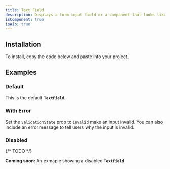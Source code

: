 ```yaml
---
title: Text Field
description: Displays a form input field or a component that looks like an input field.
isComponent: true
isWip: true
---
```


## Installation

To install, copy the code below and paste into your project.

<ComponentSource src="../../packages/ui/src/text-field.tsx" />

## Examples

### Default

This is the default **`TextField`**.

<ComponentExample name="text-field" story="default" />

### With Error

Set the `validationState` prop to `invalid` make an input invalid. You can also include an error message to tell users why the input is invalid.

<ComponentExample name="text-field" story="with-error" />

### Disabled

{/* TODO */}

**Coming soon:** An exmaple showing a disabled **`TextField`**
